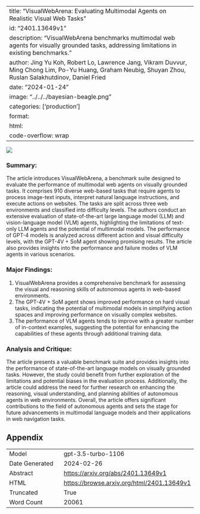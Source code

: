 
---
title: "VisualWebArena: Evaluating Multimodal Agents on Realistic Visual Web Tasks"
id: "2401.13649v1"
description: "VisualWebArena benchmarks multimodal web agents for visually grounded tasks, addressing limitations in existing benchmarks."
author: Jing Yu Koh, Robert Lo, Lawrence Jang, Vikram Duvvur, Ming Chong Lim, Po-Yu Huang, Graham Neubig, Shuyan Zhou, Ruslan Salakhutdinov, Daniel Fried
date: "2024-01-24"
image: "../../../bayesian-beagle.png"
categories: ['production']
format:
  html:
    code-overflow: wrap
---

![](../../../bayesian-beagle.png)

### Summary:

The article introduces VisualWebArena, a benchmark suite designed to evaluate the performance of multimodal web agents on visually grounded tasks. It comprises 910 diverse web-based tasks that require agents to process image-text inputs, interpret natural language instructions, and execute actions on websites. The tasks are split across three web environments and classified into difficulty levels. The authors conduct an extensive evaluation of state-of-the-art large language model (LLM) and vision-language model (VLM) agents, highlighting the limitations of text-only LLM agents and the potential of multimodal models. The performance of GPT-4 models is analyzed across different action and visual difficulty levels, with the GPT-4V + SoM agent showing promising results. The article also provides insights into the performance and failure modes of VLM agents in various scenarios.

### Major Findings:
1. VisualWebArena provides a comprehensive benchmark for assessing the visual and reasoning skills of autonomous agents in web-based environments.
2. The GPT-4V + SoM agent shows improved performance on hard visual tasks, indicating the potential of multimodal models in simplifying action spaces and improving performance on visually complex websites.
3. The performance of VLM agents tends to improve with a greater number of in-context examples, suggesting the potential for enhancing the capabilities of these agents through additional training data.

### Analysis and Critique:
The article presents a valuable benchmark suite and provides insights into the performance of state-of-the-art language models on visually grounded tasks. However, the study could benefit from further exploration of the limitations and potential biases in the evaluation process. Additionally, the article could address the need for further research on enhancing the reasoning, visual understanding, and planning abilities of autonomous agents in web environments. Overall, the article offers significant contributions to the field of autonomous agents and sets the stage for future advancements in multimodal language models and their applications in web navigation tasks.

## Appendix

|          |          |
|----------|----------|
| Model     | gpt-3.5-turbo-1106       |
| Date Generated     | 2024-02-26       |
| Abstract | [https://arxiv.org/abs/2401.13649v1](https://arxiv.org/abs/2401.13649v1)        |
| HTML     | [https://browse.arxiv.org/html/2401.13649v1](https://browse.arxiv.org/html/2401.13649v1)       |
| Truncated       | True       |
| Word Count       | 20061       |